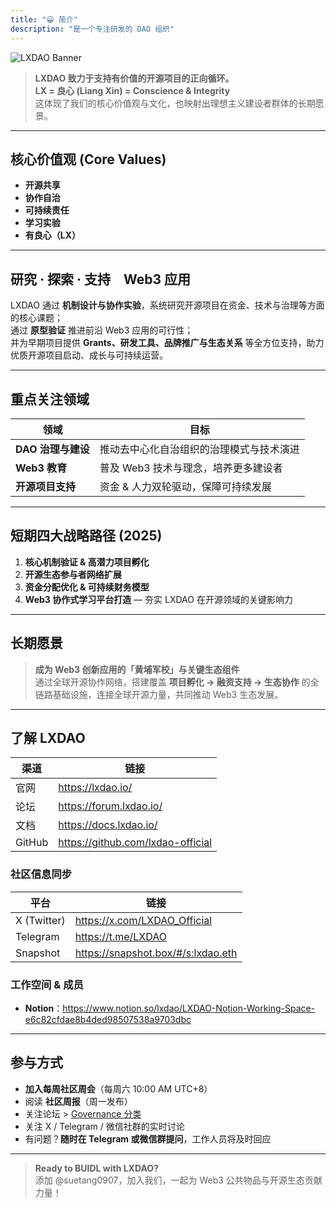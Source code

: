```yaml
---
title: "😀 简介"
description: "是一个专注研发的 DAO 组织"
---
```


![LXDAO Banner](https://github.com/lxdao-official/docs/blob/main/images/LXDAObanner.png)

> **LXDAO 致力于支持有价值的开源项目的正向循环。**  
> **LX = 良心 (Liang Xin) = Conscience & Integrity**  
> 这体现了我们的核心价值观与文化，也映射出理想主义建设者群体的长期愿景。

---

## 核心价值观 (Core Values)

- **开源共享**  
- **协作自治**  
- **可持续责任**  
- **学习实验**  
- **有良心（LX）**

---

## 研究 · 探索 · 支持　**Web3 应用**

LXDAO 通过 **机制设计与协作实验**，系统研究开源项目在资金、技术与治理等方面的核心课题；  
通过 **原型验证** 推进前沿 Web3 应用的可行性；  
并为早期项目提供 **Grants、研发工具、品牌推广与生态关系** 等全方位支持，助力优质开源项目启动、成长与可持续运营。

---

## 重点关注领域

| 领域 | 目标 |
| ---- | ---- |
| **DAO 治理与建设** | 推动去中心化自治组织的治理模式与技术演进 |
| **Web3 教育** | 普及 Web3 技术与理念，培养更多建设者 |
| **开源项目支持** | 资金 & 人力双轮驱动，保障可持续发展 |

---

## 短期四大战略路径 (2025)

1. **核心机制验证 & 高潜力项目孵化**  
2. **开源生态参与者网络扩展**  
3. **资金分配优化 & 可持续财务模型**  
4. **Web3 协作式学习平台打造** — 夯实 LXDAO 在开源领域的关键影响力

---

## 长期愿景

> **成为 Web3 创新应用的「黄埔军校」与关键生态组件**  
> 通过全球开源协作网络，搭建覆盖 **项目孵化 → 融资支持 → 生态协作** 的全链路基础设施，连接全球开源力量，共同推动 Web3 生态发展。

---

## 了解 LXDAO

| 渠道 | 链接 |
| ---- | ---- |
| 官网 | <https://lxdao.io/> |
| 论坛 | <https://forum.lxdao.io/> |
| 文档 | <https://docs.lxdao.io/> |
| GitHub | <https://github.com/lxdao-official> |

### 社区信息同步

| 平台 | 链接 |
| ---- | ---- |
| X (Twitter) | <https://x.com/LXDAO_Official> |
| Telegram | <https://t.me/LXDAO> |
| Snapshot | <https://snapshot.box/#/s:lxdao.eth> |

### 工作空间 & 成员

- **Notion**：<https://www.notion.so/lxdao/LXDAO-Notion-Working-Space-e6c82cfdae8b4ded98507538a9703dbc>

---

## 参与方式

- **加入每周社区周会**（每周六 10:00 AM UTC+8）  
- 阅读 **社区周报**（周一发布）  
- 关注论坛 > [Governance 分类](https://forum.lxdao.io/c/governance/10)  
- 关注 X / Telegram / 微信社群的实时讨论  
- 有问题？**随时在 Telegram 或微信群提问**，工作人员将及时回应

---

> **Ready to BUIDL with LXDAO?**  
> 添加 @suetang0907，加入我们，一起为 Web3 公共物品与开源生态贡献力量！
